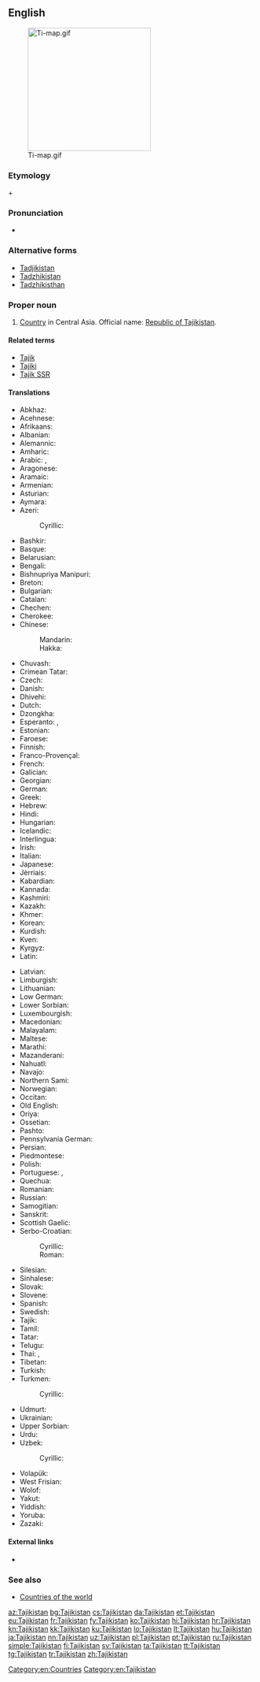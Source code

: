 ==English==
[[File:Ti-map.gif|thumb|250px]]

===Etymology===
{{etyl|fa|en}} {{term|تاجيک‎|tr=Tājīk|lang=fa}} + {{term|ستان|tr=-stān||-stan|lang=fa}}

===Pronunciation===
* {{audio|En-us-Tajikistan.ogg|Audio (US)|lang=en}}

===Alternative forms===
* [[Tadjikistan]]
* [[Tadzhikistan]]
* [[Tadzhikisthan]]

===Proper noun===
{{en-proper noun}}

# [[country|Country]] in Central Asia. Official name: [[Republic of Tajikistan]].

====Related terms====
* [[Tajik]]
* [[Tajiki]]
* [[Tajik SSR]]

====Translations====
{{trans-top|Republic of Tajikistan}}
* Abkhaz: {{t|ab|Таджикистан|tr=Tadžikistan|sc=Cyrl}}
* Acehnese: {{t|ace|Tajikistan}}
* Afrikaans: {{t|af|Tadjikistan}}
* Albanian: {{t|sq|Taxhikistani}}
* Alemannic: {{t|gsw|Tadschikistan}}
* Amharic: {{t|am|ታጂኪስታን|sc=Ethi}}
* Arabic: {{t|ar|طاجيكستان|m|tr=ṭājīkistān|sc=Arab}}, {{t|ar|تاجيكستان|m|tr=tājīkistān|sc=Arab}}
* Aragonese: {{t|an|Tachiquistán}}
* Aramaic: {{t|arc|ܛܐܓܝܩܣܛܐܢ|sc=Hebr}}
* Armenian: {{t|hy|Տաջիկստան|tr=Taǰikstan}}
* Asturian: {{t|ast|Tayiquistán|m}}
* Aymara: {{t|ay|Tayiksuyu}}
* Azeri: {{t+|az|Tacikistan}}
*: Cyrillic: {{t|az|Таҹикистан|sc=Cyrl}}
* Bashkir: {{t|ba|Тажикстан|sc=Cyrl}}
* Basque: {{t+|eu|Tajikistan}}
* Belarusian: {{t|be|Таджыкістан|m|tr=Tadžykistán}}
* Bengali: {{t|bn|তাজিকিস্তান|tr=tajikistan|sc=Beng}}
* Bishnupriya Manipuri: {{t|bpy|তাজিকিস্তান|tr=tājikistān|sc=Beng}}
* Breton: {{t|br|Tadjikistan}}
* Bulgarian: {{t+|bg|Таджикистан|m|tr=Tadžikistán}}
* Catalan: {{t+|ca|Tadjikistan|m}}
* Chechen: {{t|ce|Таджикистан|tr=Tadƶikistan}}
* Cherokee: {{t|chr|ᏔᏥᎩᏍᏔᏂ|sc=Cher}}
* Chinese:
*: Mandarin: {{t+|cmn|塔吉克斯坦|tr=Tǎjíkèsītǎn|sc=Hani}}
*: Hakka: {{t|hak|塔吉克斯坦|tr=Thap-kit-khiet-sṳ̂-thán|sc=Hans}}
* Chuvash: {{t|cv|Таджикистан|tr=Tadžikistan|sc=Cyrl}}
* Crimean Tatar: {{t|crh|Tacikistan}}
* Czech: {{t+|cs|Tádžikistán|m}}
* Danish: {{t|da|Tadsjikistan}}
* Dhivehi: {{t|dv|ތަޖިކިސްތާން|tr=tajikistān|sc=Thaa}}
* Dutch: {{t+|nl|Tadzjikistan}}
* Dzongkha: {{t|dz|ཏ་ཇག་ཀིསི་ཏཱན་|sc=Tibt|tr=ta jag kisi tān}}
* Esperanto: {{t|eo|Taĝikio}}, {{t|eo|Taĝikistano}}
* Estonian: {{t+|et|Tadžikistan}}
* Faroese: {{t|fo|Tadsjikistan|n}}
* Finnish: {{t+|fi|Tadžikistan}}
* Franco-Provençal: {{t|frp|Tadj·iquistan}}
* French: {{t+|fr|Tadjikistan|m}}
* Galician: {{t+|gl|Taxiquistán|m}}
* Georgian: {{t|ka|ტაჯიკეთი|sc=Geor}}
* German: {{t+|de|Tadschikistan|n}}
* Greek: {{t+|el|Τατζικιστάν|n|tr=Tatzikistán}}
* Hebrew: {{t|he|טג'יקיסטן|m|tr=tajiqistan|sc=Hebr}}
* Hindi: {{t+|hi|ताजिकिस्तान|m|tr=tājikistān|sc=Deva}}
* Hungarian: {{t+|hu|Tádzsikisztán}}
* Icelandic: {{t+|is|Tadsjikistan}}
* Interlingua: {{t|ia|Tadzhikistan}}
* Irish: {{t|ga|Táidsíceastáin|f|alt=an Táidsíceastáin}}
* Italian: {{t|it|Tagikistan}}
* Japanese: {{t+|ja|タジキスタン|tr=Tajikisutan}}
* Jèrriais: {{t|roa-jer|Tajikistan|m}}
* Kabardian: {{t|kbd|Таджыкыстэн}}
* Kannada: {{t|kn|ತಜಿಕಿಸ್ತಾನ್|tr=tajikistān|sc=Knda}}
* Kashmiri: {{t|ks|ताजिकिस्थान|tr=tājikisthān|sc=ks-Arab}}
* Kazakh: {{t|kk|Тәжікстан|tr=Täjikstan|sc=Cyrl}}
* Khmer: {{t|km|តាជីគីស្ថាន|tr=taajiikiistʰaan|sc=Khmr}}
* Korean: {{t+|ko|타지키스탄|tr=Tajikiseutan|sc=Kore}}
* Kurdish: {{t+|ku|Tacîkistan}}
* Kven: {{t|fkv|Tadžikistan}}
* Kyrgyz: {{t|ky|Тажикстан|tr=Tacikstan|sc=Cyrl}}
* Latin: {{t|la|Tadzikistania|f}}
{{trans-mid}}
* Latvian: {{t+|lv|Tadžikistāna}}
* Limburgish: {{t|li|Tadzjikistan}}
* Lithuanian: {{t+|lt|Tadžikija|f}}
* Low German: {{t|nds|Tadschikistan}}
* Lower Sorbian: {{t|dsb|Tadžikistan}}
* Luxembourgish: {{t|lb|Tadschikistan}}
* Macedonian: {{t|mk|Таџикистан|m|tr=Tadžikistán}}
* Malayalam: {{t|ml|താജിക്കിസ്ഥാന്‍|tr=tājikkisthān|sc=Mlym}}
* Maltese: {{t|mt|Taġikistan}}
* Marathi: {{t|mr|ताजिकिस्तान|tr=tājikistān|sc=Deva}}
* Mazanderani: {{t|mzn|تاجیکستون}}
* Nahuatl: {{t|nah|Tayictlālpan}}
* Navajo: {{t|nv|Tʼajiʼ bikéyah}}
* Northern Sami: {{t|se|Tažikistan}}
* Norwegian: {{t+|no|Tadsjikistan}}
* Occitan: {{t|oc|Tatgiquistan}}
* Old English: {{t|ang|Tacgicastan}}
* Oriya: {{t|or|ତାଜିକିସ୍ତାନ|sc=Orya}}
* Ossetian: {{t|os|Таджикистан|tr=Tadžikistan|sc=Cyrl}}
* Pashto: {{t+|ps|تاجکستان|tr=tâjikestân|sc=ps-Arab}}
* Pennsylvania German: {{t|pdc|Datschikischtaan}}
* Persian: {{t+|fa|تاجیکستان|tr=Tâjikestân|sc=fa-Arab}}
* Piedmontese: {{t|pms|Tagikistan|m}}
* Polish: {{t+|pl|Tadżykistan|m}}
* Portuguese: {{t+|pt|Tajiquistão|m}}, {{t+|pt|Tadjiquistão|m}}
* Quechua: {{t|qu|Tayiksuyu}}
* Romanian: {{t|ro|Tadjikistan|n}}
* Russian: {{t+|ru|Таджикистан|m|tr=Tadžikistán}}
* Samogitian: {{t|sgs|Tadžikistans}}
* Sanskrit: {{t|sa|ताजिकिस्थान|tr=tājikisthāna|sc=Deva}}
* Scottish Gaelic: {{t|gd|Taidigeastàn}}
* Serbo-Croatian:
*: Cyrillic: {{t|sh|Таџикистан|m|sc=Cyrl}}
*: Roman: {{t+|sh|Tadžikistan|m}}
* Silesian: {{t|szl|Tadžykistan|m}}
* Sinhalese: {{t|si|ටජිකිස්ථාන්|sc=Sinh}}
* Slovak: {{t|sk|Tadžikistan|m}}
* Slovene: {{t|sl|Tadžíkistan|m}}
* Spanish: {{t+|es|Tayikistán|m}}
* Swedish: {{t+|sv|Tadzjikistan}}
* Tajik: {{t+|tg|Тоҷикистон|tr=Tojikiston|sc=Cyrl}}
* Tamil: {{t|ta|தஜிகிஸ்தான்|tr=tajikistāṉ}}
* Tatar: {{t|tt|Таҗикстан|tr=Tacikstan|sc=Cyrl}}
* Telugu: {{t+|te|తజికిస్తాన్|tr=tajikistān}}
* Thai: {{t|th|ประเทศทาจิกิสถาน|tr=bpràtêt taajìgìsàtăan|sc=Thai}}, {{t+|th|ทาจิกิสถาน|tr=taajìgìsàtăan|sc=Thai}}
* Tibetan: {{t|bo|ཐ་ཇི་ཁེ་སི་ཏན|tr=tha ji khe si tan}}
* Turkish: {{t+|tr|Tacikistan}}
* Turkmen: {{t|tk|Täjigistan}}
*: Cyrillic: {{t|tk|Тәжигистан|sc=Cyrl}}
* Udmurt: {{t|udm|Таджикистан|tr=Tadžikistan|sc=Cyrl}}
* Ukrainian: {{t+|uk|Таджикистан|m|tr=Tadžykystán}}
* Upper Sorbian: {{t|hsb|Tadźikistan}}
* Urdu: {{t|ur|تاجکستان|m|tr=tājikistān|sc=ur-Arab}}
* Uzbek: {{t+|uz|Tojikiston}}
*: Cyrillic: {{t|uz|Тожикистон|sc=Cyrl}}
* Volapük: {{t|vo|Tacikistän}}
* West Frisian: {{t|fy|Tadzjikistan}}
* Wolof: {{t|wo|Tajikistaan}}
* Yakut: {{t|sah|Тадьикистан}}
* Yiddish: {{t|yi|טאדזשיקיסטאן|tr=tadzshikistan}}
* Yoruba: {{t|yo|Tajikistan}}
* Zazaki: {{t|zza|Tacikıstan}}
{{trans-bottom}}

====External links====
* {{projectlink|wikipedia}}

===See also===
* [[Appendix:Countries of the world|Countries of the world]]

[[Category:en:Countries]]
[[Category:en:Tajikistan]]

[[az:Tajikistan]]
[[bg:Tajikistan]]
[[cs:Tajikistan]]
[[da:Tajikistan]]
[[et:Tajikistan]]
[[eu:Tajikistan]]
[[fr:Tajikistan]]
[[fy:Tajikistan]]
[[ko:Tajikistan]]
[[hi:Tajikistan]]
[[hr:Tajikistan]]
[[kn:Tajikistan]]
[[kk:Tajikistan]]
[[ku:Tajikistan]]
[[lo:Tajikistan]]
[[lt:Tajikistan]]
[[hu:Tajikistan]]
[[ja:Tajikistan]]
[[nn:Tajikistan]]
[[uz:Tajikistan]]
[[pl:Tajikistan]]
[[pt:Tajikistan]]
[[ru:Tajikistan]]
[[simple:Tajikistan]]
[[fi:Tajikistan]]
[[sv:Tajikistan]]
[[ta:Tajikistan]]
[[tt:Tajikistan]]
[[tg:Tajikistan]]
[[tr:Tajikistan]]
[[zh:Tajikistan]]